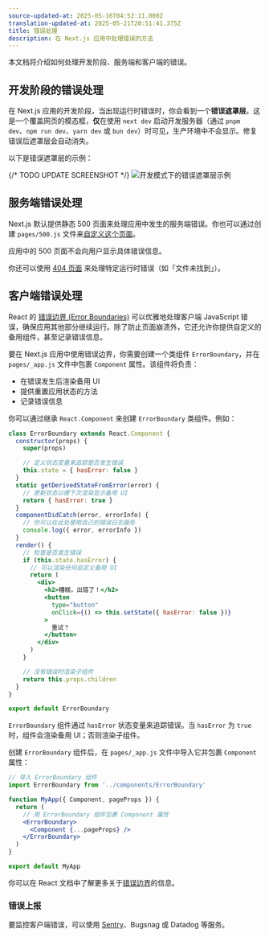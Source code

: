 ```yaml
---
source-updated-at: 2025-05-16T04:52:11.000Z
translation-updated-at: 2025-05-21T20:51:41.375Z
title: 错误处理
description: 在 Next.js 应用中处理错误的方法
---
```


本文档将介绍如何处理开发阶段、服务端和客户端的错误。

## 开发阶段的错误处理

在 Next.js 应用的开发阶段，当出现运行时错误时，你会看到一个**错误遮罩层**。这是一个覆盖网页的模态框，**仅**在使用 `next dev` 启动开发服务器（通过 `pnpm dev`、`npm run dev`、`yarn dev` 或 `bun dev`）时可见，生产环境中不会显示。修复错误后遮罩层会自动消失。

以下是错误遮罩层的示例：

{/* TODO UPDATE SCREENSHOT */}
![开发模式下的错误遮罩层示例](https://assets.vercel.com/image/upload/v1645118290/docs-assets/static/docs/error-handling/overlay.png)

## 服务端错误处理

Next.js 默认提供静态 500 页面来处理应用中发生的服务端错误。你也可以通过创建 `pages/500.js` 文件来[自定义这个页面](/docs/pages/building-your-application/routing/custom-error#customizing-the-500-page)。

应用中的 500 页面不会向用户显示具体错误信息。

你还可以使用 [404 页面](/docs/pages/building-your-application/routing/custom-error#404-page) 来处理特定运行时错误（如「文件未找到」）。

## 客户端错误处理

React 的 [错误边界 (Error Boundaries)](https://react.dev/reference/react/Component#catching-rendering-errors-with-an-error-boundary) 可以优雅地处理客户端 JavaScript 错误，确保应用其他部分继续运行。除了防止页面崩溃外，它还允许你提供自定义的备用组件，甚至记录错误信息。

要在 Next.js 应用中使用错误边界，你需要创建一个类组件 `ErrorBoundary`，并在 `pages/_app.js` 文件中包裹 `Component` 属性。该组件将负责：

- 在错误发生后渲染备用 UI
- 提供重置应用状态的方法
- 记录错误信息

你可以通过继承 `React.Component` 来创建 `ErrorBoundary` 类组件。例如：

```jsx
class ErrorBoundary extends React.Component {
  constructor(props) {
    super(props)

    // 定义状态变量来追踪是否发生错误
    this.state = { hasError: false }
  }
  static getDerivedStateFromError(error) {
    // 更新状态以便下次渲染显示备用 UI
    return { hasError: true }
  }
  componentDidCatch(error, errorInfo) {
    // 你可以在此处使用自己的错误日志服务
    console.log({ error, errorInfo })
  }
  render() {
    // 检查是否发生错误
    if (this.state.hasError) {
      // 可以渲染任何自定义备用 UI
      return (
        <div>
          <h2>糟糕，出错了！</h2>
          <button
            type="button"
            onClick={() => this.setState({ hasError: false })}
          >
            重试？
          </button>
        </div>
      )
    }

    // 没有错误时渲染子组件
    return this.props.children
  }
}

export default ErrorBoundary
```

`ErrorBoundary` 组件通过 `hasError` 状态变量来追踪错误。当 `hasError` 为 `true` 时，组件会渲染备用 UI；否则渲染子组件。

创建 `ErrorBoundary` 组件后，在 `pages/_app.js` 文件中导入它并包裹 `Component` 属性：

```jsx
// 导入 ErrorBoundary 组件
import ErrorBoundary from '../components/ErrorBoundary'

function MyApp({ Component, pageProps }) {
  return (
    // 用 ErrorBoundary 组件包裹 Component 属性
    <ErrorBoundary>
      <Component {...pageProps} />
    </ErrorBoundary>
  )
}

export default MyApp
```

你可以在 React 文档中了解更多关于[错误边界](https://react.dev/reference/react/Component#catching-rendering-errors-with-an-error-boundary)的信息。

### 错误上报

要监控客户端错误，可以使用 [Sentry](https://github.com/vercel/next.js/tree/canary/examples/with-sentry)、Bugsnag 或 Datadog 等服务。